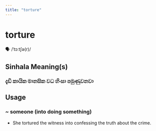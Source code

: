 ```yaml
---
title: "torture"
---
```


# torture

🗣️ /ˈtɔːtʃə(r)/

## Sinhala Meaning(s)

### දැඩි කායික මානසික වධ හිංසා පමුණුවනවා

## Usage

### ~ someone (into doing something)

- She tortured the witness into confessing the truth about the crime.

